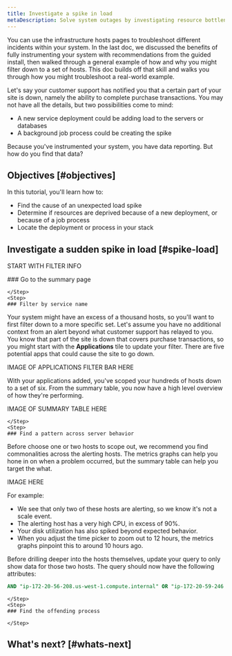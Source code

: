 ```yaml
---
title: Investigate a spike in load
metaDescription: Solve system outages by investigating resource bottlenecks across your system infrastructure.
---
```


You can use the infrastructure hosts pages to troubleshoot different incidents within your system. In the last doc, we discussed the benefits of fully instrumenting your system with recommendations from the guided install, then walked through a general example of how and why you might filter down to a set of hosts. This doc builds off that skill and walks you through how you might troubleshoot a real-world example.  

Let's say your customer support has notified you that a certain part of your site is down, namely the ability to complete purchase transactions. You may not have all the details, but two possibilities come to mind:

* A new service deployment could be adding load to the servers or databases
* A background job process could be creating the spike 

Because you've instrumented your system, you have data reporting. But how do you find that data?

## Objectives [#objectives]

In this tutorial, you'll learn how to:

* Find the cause of an unexpected load spike
* Determine if resources are deprived because of a new deployment, or because of a job process
* Locate the deployment or process in your stack

## Investigate a sudden spike in load [#spike-load]

START WITH FILTER INFO

<Steps>
    <Step>
    ### Go to the summary page

    
    </Step>
    <Step>
    ### Filter by service name
        
Your system might have an excess of a thousand hosts, so you'll want to first filter down to a more specific set. Let's assume you have no additional context from an alert beyond what customer support has relayed to you. You know that part of the site is down that covers purchase transactions, so you might start with the **Applications** tile to update your filter. There are five potential apps that could cause the site to go down.

IMAGE OF APPLICATIONS FILTER BAR HERE

With your applications added, you've scoped your hundreds of hosts down to a set of six. From the summary table, you now have a high level overview of how they're performing.

IMAGE OF SUMMARY TABLE HERE

    </Step>
    <Step>
    ### Find a pattern across server behavior

Before choose one or two hosts to scope out, we recommend you find commonalities across the alerting hosts. The metrics graphs can help you hone in on when a problem occurred, but the summary table can help you target the what. 

IMAGE HERE 

For example:

* We see that only two of these hosts are alerting, so we know it's not a scale event.
* The alerting host has a very high CPU, in excess of 90%.
* Your disk utilization has also spiked beyond expected behavior. 
* When you adjust the time picker to zoom out to 12 hours, the metrics graphs pinpoint this to around 10 hours ago.

Before drilling deeper into the hosts themselves, update your query to only show data for those two hosts. The query should now have the following attributes:

```sql
AND "ip-172-20-56-208.us-west-1.compute.internal" OR "ip-172-20-59-246.us-west-1.compute.internal"
```

    </Step>
    <Step>
    ### Find the offending process 
        
    </Step>
</Steps>


## What's next? [#whats-next]